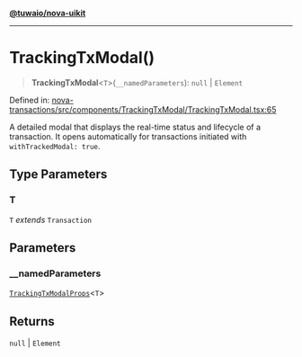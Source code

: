 [**@tuwaio/nova-uikit**](../../../README.md)

***

# TrackingTxModal()

> **TrackingTxModal**\<`T`\>(`__namedParameters`): `null` \| `Element`

Defined in: [nova-transactions/src/components/TrackingTxModal/TrackingTxModal.tsx:65](https://github.com/TuwaIO/nova-uikit/blob/4b8f114134c9a2055055f3192fbe0a69c2544cc3/packages/nova-transactions/src/components/TrackingTxModal/TrackingTxModal.tsx#L65)

A detailed modal that displays the real-time status and lifecycle of a transaction.
It opens automatically for transactions initiated with `withTrackedModal: true`.

## Type Parameters

### T

`T` *extends* `Transaction`

## Parameters

### \_\_namedParameters

[`TrackingTxModalProps`](../type-aliases/TrackingTxModalProps.md)\<`T`\>

## Returns

`null` \| `Element`
